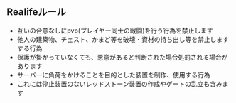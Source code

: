 ## Realifeルール
- 互いの合意なしにpvp(プレイヤー同士の戦闘)を行う行為を禁止します
- 他人の建築物、チェスト、かまど等を破壊・資材の持ち出し等を禁止しますする行為
 - 保護が掛かっていなくても、悪意があると判断された場合処罰される場合があります
- サーバーに負荷をかけることを目的とした装置を制作、使用する行為
 - これには停止装置のないレッドストーン装置の作成やゲートの乱立も含みます